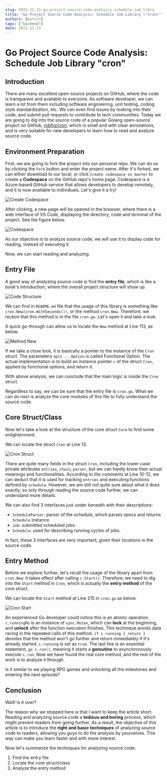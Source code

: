 ```yaml
---
slug: 2022-11-11-go-project-source-code-analysis-schedule-job-libra
title: "Go Project Source Code Analysis: Schedule Job Library \"cron\""
authors: [marvin]
tags: ["backend"]
date: 2022-11-11
---
```



# Go Project Source Code Analysis: Schedule Job Library "cron"

## Introduction

There are many excellent open-source projects on GitHub, where the code is transparent and available to everyone. As software developer, we can learn a lot from them including software engineering, unit testing, coding style standardization, etc. We can even find issues by looking into their code, and submit pull requests to contribute to tech communities. Today we are going to dig into the source code of a popular Golang open-source project on GitHub, [robfig/cron](https://github.com/robfig/cron), which is small and with clear annotations, and is very suitable for new developers to learn how to read and analyze source code.

## Environment Preparation

First, we are going to fork the project into our personal repo. We can do so by clicking the `Fork` button and enter the project name. After it's forked, we can either download to our local, or click `Create codespace on master` to create a **Codespace** on the GitHub repo's home page. Codespace is a Azure-based GitHub service that allows developers to develop remotely, and it is now available to individuals. Let's give it a try!

![Create Codespace](https://tva1.sinaimg.cn/large/008vxvgGly1h81k5lxvfij30bh0awjrq.jpg)

After clicking, a new page will be opened in the browser, where there is a web interface of VS Code, displaying the directory, code and terminal of the project. See the figure below.

![Codespace](https://tva1.sinaimg.cn/large/008vxvgGly1h81kb1qrcfj31fz0u0jxk.jpg)

As our objective is to analyze source code, we will use it to display code for reading, instead of executing it.

Now, we can start reading and analyzing.

## Entry File

A good way of analyzing source code is find the **entry file**, which is like a book's introduction, where the overall project structure will show up.

![Code Structure](https://tva1.sinaimg.cn/large/008vxvgGly1h81kaj34kpj307u0ccjrm.jpg)

We can find in `README.md` file that the usage of this library is something like `cron.New(cron.WithSeconds())`, or the method `cron.New`. Therefore, we reckon that this method is in the file `cron.go`. Let's open it and take a look.

A quick go-through can allow us to locate the `New` method at Line 113, as below.

![Method New](https://tva1.sinaimg.cn/large/008vxvgGly1h81khai90uj31lk0u0dkf.jpg)

If we take a close look, it is basically a pointer to the instance of the `Cron` struct. The parameters `opts ...Option` is called Functional Option. The actual implementation is to build an instance pointer `c` of the struct `Cron`, applied by functional options, and return it. 

With above analysis, we can conclude that the main logic is inside the `Cron` struct.

Regardless to say, we can be sure that the entry file is `cron.go`. What we can do next is analyze the core modules of this file to fully understand the source code.

## Core Struct/Class

Now let's take a look at the structure of the core struct `Core` to find some enlightenment. 

We can locate the struct `Cron` at Line 13. 

![Cron Struct](https://tva1.sinaimg.cn/large/008vxvgGly1h81kol3ykqj30vp0u00w1.jpg)

There are quite many fields in the struct `Cron`, including the lower-case private attributes `entries`, `chain`, `parser`, but we can hardly know their actual meanings and functionalities. According to the comments at Line 10-12, we can deduct that it is used for tracking `entries` and executing functions defined by `schedule`. However, we are still not quite sure about what it does exactly, so only through reading the source code further, we can understand more details.

We can also find 3 interfaces just under beneath with their descriptions:

- `ScheduleParser`: parser of the schedule, which parses specs and returns `Schedule` instance.
- `Job`: submitted scheduled jobs.
- `Schedule`: used for describing running cycles of jobs.

In fact, these 3 interfaces are very important, given their locations in the source code.

## Entry Method

Before we explore further, let's recall the usage of the library apart from `cron.New`: it takes effect after calling `c.Start()`. Therefore, we need to dig into the `Start` method in `Cron`, which is actually the **entry method** of the core struct. 

We can locate the `Start` method at Line 215 in `cron.go` as below.

![Cron Start](https://tva1.sinaimg.cn/large/008vxvgGly1h81l3c6nxwj310o0ammy3.jpg)

An experienced Go developer could notice this is an atomic operation. `c.runningMu` is an instance of `sync.Mutex`, which can **lock** at the beginning, and **unlock** after the function execution finishes. This technique avoids data racing in the repeated calls of this method. `if c.running { return }` denotes that the method won't go further and return immediately if it's already started. `c.running` is set as `true`. The last line is an essential statement, `go c.run()`, meaning it starts a **goroutine** to asynchronously execute `c.run`. Now we have found the real core method, and the rest of the work is to analyze it through. 

Is it similar to we playing RPG games and unlocking all the milestones and entering the next episode?

## Conclusion

Wait! Is it over?

The reason why we stopped here is that I want to keep the article short. Reading and analyzing source code a **tedious and boring** process, which might prevent readers from going further. As a result, the objective of this article is to introduce the **right and basic techniques** of analyzing source code to readers, allowing you guys to do the analysis by yourselves. This way can make you learn faster and with more interest. 

Now let's summarize the techniques for analyzing source code:

1. Find the entry file
2. Locate the core struct/class
3. Analyze the entry method
